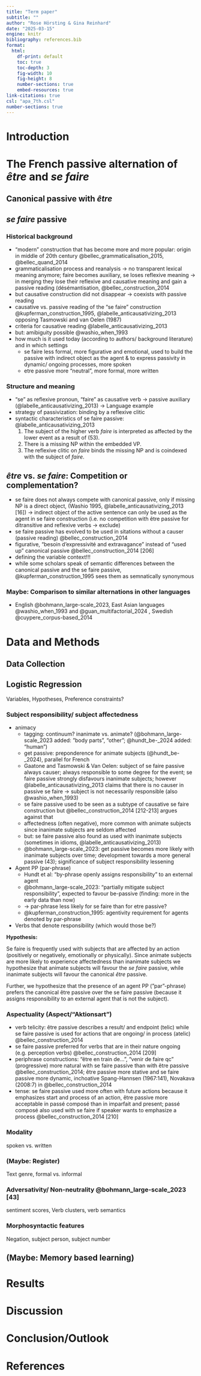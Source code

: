 ```yaml
---
title: "Term paper"
subtitle: ""
author: "Rose Hörsting & Gina Reinhard"
date: "2025-03-15"
engine: knitr
bibliography: references.bib
format: 
  html:
    df-print: default
    toc: true
    toc-depth: 3
    fig-width: 10
    fig-height: 8
    number-sections: true
    embed-resources: true
link-citations: true
csl: "apa_7th.csl"
number-sections: true
---
```


# Introduction

# The French passive alternation of *être* and *se faire*

## Canonical passive with *être*

## *se faire* passive

### Historical background

-   “modern” construction that has become more and more popular: origin in middle of 20th century @bellec_grammaticalisation_2015, @bellec_quand_2014
-   grammaticalisation process and reanalysis → no transparent lexical meaning anymore; faire becomes auxiliary, se loses reflexive meaning → in merging they lose their reflexive and causative meaning and gain a passive reading (désémantisation, @bellec_construction_2014
-   but causative construction did not disappear → coexists with passive reading
-   causative vs. passive reading of the “se faire” construction @kupferman_construction_1995, @labelle_anticausativizing_2013 opposing Tasmowski and van Oelen (1987)
-   criteria for causative reading @labelle_anticausativizing_2013
-   but: amibiguity possible @washio_when_1993
-   how much is it used today (according to authors/ background literature) and in which settings
    -   se faire less formal, more figurative and emotional, used to build the passive with indirect object as the agent & to express passivity in dynamic/ ongoing processes, more spoken
    -   etre passive more “neutral”, more formal, more written

### Structure and meaning

-   “se” as reflexive pronoun, “faire” as causative verb → passive auxiliary (@labelle_anticausativizing_2013) → Language example
-   strategy of passivization: binding by a reflexive clitic
-   syntactic characteristics of se faire passive: @labelle_anticausativizing_2013
    1.  The subject of the higher verb *faire* is interpreted as affected by the lower event as a result of (53).
    2.  There is a missing NP within the embedded VP.
    3.  The reflexive clitic on *faire* binds the missing NP and is coindexed with the subject of *faire*.

## *être* vs. *se faire*: Competition or complementation?

-   se faire does not always compete with canonical passive, only if missing NP is a direct object, (Washio 1995, @labelle_anticausativizing_2013 [16]) → indirect object of the active sentence can only be used as the agent in se faire construction (i.e. no competition with être passive for ditransitive and reflexive verbs → exclude)
-   se faire passive has evolved to be used in sitations without a causer (passive reading) @bellec_construction_2014
-   figurative, "besoin d’expressivité and extravagance" instead of "used up" canonical passive @bellec_construction_2014 [206]
-   defining the variable context!!!
-   while some scholars speak of semantic differences between the canonical passive and the se faire passive, @kupferman_construction_1995 sees them as semnatically synonymous

### Maybe: Comparison to similar alternations in other languages

-   English @bohmann_large-scale_2023, East Asian languages @washio_when_1993 and @guan_multifactorial_2024 , Swedish @cuypere_corpus-based_2014

# Data and Methods

## Data Collection

## Logistic Regression

Variables, Hypotheses, Preference constraints?

### Subject responsibility/ subject affectedness

-   animacy
    -   tagging: continuum? inanimate vs. animate? (@bohmann_large-scale_2023 added: ”body parts”, “other”; @hundt_be-_2024 added: “human”)
    -   get passive: preponderence for animate subjects (@hundt_be-_2024), parallel for French
    -   Gaatone and Tasmowski & Van Oelen: subject of se faire passive always causer; always responsible to some degree for the event; se faire passive strongly disfavours inanimate subjects; however @labelle_anticausativizing_2013 claims that there is no causer in passive se faire → subject is not necessarily responsible (also @washio_when_1993)
    -   se faire passive used to be seen as a subtype of causative se faire construction but @bellec_construction_2014 [212-213] argues against that
    -   affectedness (often negative), more common with animate subjects since inanimate subjects are seldom affected
    -   but: se faire passive also found as used with inanimate subjects (sometimes in idioms, @labelle_anticausativizing_2013)
    -   @bohmann_large-scale_2023: get passive becomes more likely with inanimate subjects over time; development towards a more general passive (43); significance of subject responsibility lessening
-   Agent PP (par-phrase)
    -   Hundt et al: “by-phrase openly assigns responsibility” to an external agent
    -   @bohmann_large-scale_2023: “partially mitigate subject responsibility”, expected to favour be-passive (finding: more in the early data than now)
    -   → par-phrase less likely for se faire than for etre passive?
    -   @kupferman_construction_1995: agentivity requirement for agents denoted by par-phrase
-   Verbs that denote responsibility (which would those be?)

**Hypothesis:**

Se faire is frequently used with subjects that are affected by an action (positively or negatively, emotionally or physically). Since animate subjects are more likely to experience affectedness than inanimate subjects we hypothesize that animate subjects will favour the *se faire* passive, while inanimate subjects will favour the canonical *être* passive.

Further, we hypothesize that the presence of an agent PP (”par”-phrase) prefers the canonical être passive over the se faire passive (because it assigns responsibility to an external agent that is not the subject).

### Aspectuality (Aspect/"Aktionsart")

-   verb telicity: être passive describes a result/ and endpoint (telic) while se faire passive is used for actions that are ongoing/ in process (atelic) @bellec_construction_2014
-   se faire passive preferred for verbs that are in their nature ongoing (e.g. perception verbs) @bellec_construction_2014 [209]
-   periphrase constructions: "être en train de...", "venir de faire qc" (progressive) more natural with se faire passive than with être passive @bellec_construction_2014; être passive more stative and se faire passive more dynamic, inchoative Spang-Hannsen (1967:141), Novakava (2008:7) in @bellec_construction_2014
-   tense: se faire passive used more often with future actions because it emphasizes start and process of an action, être passive more acceptable in passé composé than in imparfait and present; passé composé also used with se faire if speaker wants to emphasize a process @bellec_construction_2014 [210]

### Modality

spoken vs. written

### (Maybe: Register)

Text genre, formal vs. informal

### Adversativity/ Non-neutrality @bohmann_large-scale_2023[43]

sentiment scores, Verb clusters, verb semantics

### Morphosyntactic features

Negation, subject person, subject number


## (Maybe: Memory based learning)

# Results

# Discussion

# Conclusion/Outlook

# References
